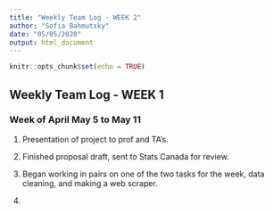 ```yaml
---
title: "Weekly Team Log - WEEK 2"
author: "Sofia Bahmutsky"
date: "05/05/2020"
output: html_document
---
```


```r
knitr::opts_chunk$set(echo = TRUE)
```

## Weekly Team Log - WEEK 1

### Week of April May 5 to May 11

1. Presentation of project to prof and TA's.

2. Finished proposal draft, sent to Stats Canada for review. 

3. Began working in pairs on one of the two tasks for the week, data cleaning, and making a web scraper. 

4.
